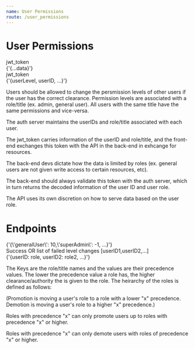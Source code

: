 ```yaml
---
name: User Permissions
route: /user_permissions
---
```



# User Permissions

<Container>
    <Box borderColor="black" text="Client"/>
    <Container orientation="column">
        <Arrow scale=".5">
            <div>
                jwt_token
            </div>
        </Arrow>
        <Arrow inverseArrow={true} scale=".5">
            <div>
                {'{...data}'}
            </div>
        </Arrow>
    </Container>
        <Box borderColor="black" text="API"/>
    <Container orientation="column">
        <Arrow scale=".5">
            <div>
                jwt_token
            </div>
        </Arrow>
        <Arrow inverseArrow={true} scale=".5">
            <div>
                {'{userLevel, userID, ...}'}
            </div>
        </Arrow>
    </Container>
    <Box borderColor="black" text="Auth Server"/>
</Container>

Users should be allowed to change the persmission levels of other users if the user has the correct clearance.
Permission levels are associated with a role/title (ex. admin, general user).
All users with the same title have the same permissions and vice-versa.

The auth server maintains the userIDs and role/title associated with each user.

The jwt_token carries information of the userID and role/title, and the front-end exchanges this token with the API in the back-end in exhcange for resources.

The back-end devs dictate how the data is limited by roles (ex. general users are not given write access to certain resources, etc).

The back-end should always validate this token with the auth server, which in turn returns the decoded information of the user ID and user role.

The API uses its own discretion on how to serve data based on the user role.

# Endpoints
<Container orientation="column">
    <Container jC="space-between">
        <Box borderColor="black" text="GET /roles"/>
        <Arrow scale=".75">
            <div style={{padding: '.5rem'}}>
                {'{\'generalUser\': 10,\'superAdmin\': -1, ...}'}
            </div>
        </Arrow>
        <Box borderColor="black" text="Client"/>
    </Container>
        <Container jC={'space-between'}>
        <Box borderColor="black" text="POST /roleChange"/>
        <Container orientation="column">
            <Arrow scale=".5">
                <div style={{padding: '.5rem'}}>
                    Success OR list of failed level changes [userID1,userID2,...]
                </div>
            </Arrow>
                    <Arrow inverseArrow={true} scale=".5">
                <div style={{padding: '.5rem'}}>
                    {'{userID: role, userID2: role2, ...}'}
                </div>
            </Arrow>
        </Container>
        <Box borderColor="black" text="Client"/>
    </Container>
</Container>

The Keys are the role/title names and the values are their precedence values. The lower the precedence value a role has, the higher clearance/authority the is given to the role.
The heirarchy of the roles is defined as follows:

(Promotion is moving a user's role to a role with a lower "x" precedence. Demotion is moving a user's role to a higher "x" precedence.)

Roles with precedence "x" can only promote users up to roles with precedence "x" or higher.

Roles with precedence "x" can only demote users with roles of precedence "x" or higher.
